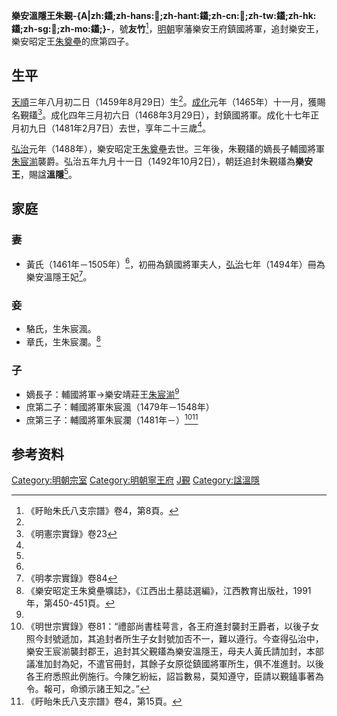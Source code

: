 '''樂安溫隱王朱覲-{A|zh:鑉;zh-hans:𫠁;zh-hant:鑉;zh-cn:𫠁;zh-tw:鑉;zh-hk:鑉;zh-sg:𫠁;zh-mo:鑉;}-'''{{BD|1459年|8月29日|1481年|2月7日|catIdx=Z朱}}，號'''友竹'''<ref name=xy>《盱眙朱氏八支宗譜》卷4，第8頁。</ref>，[[明朝|明朝]]寧藩樂安王府鎮國將軍，追封樂安王，樂安昭定王[[朱奠壘|朱奠壘]]的庶第四子。

==生平==
[[天順_(明朝)|天順]]三年八月初二日（1459年8月29日）生<ref name=xy/>。[[成化|成化]]元年（1465年）十一月，獲賜名覲鑉<ref>《明憲宗實錄》卷23</ref>。成化四年三月初六日（1468年3月29日），封鎮國將軍。成化十七年正月初九日（1481年2月7日）去世，享年二十三歲<ref name=xy/>。

[[弘治|弘治]]元年（1488年），樂安昭定王[[朱奠壘|朱奠壘]]去世。三年後，朱覲鑉的嫡長子輔國將軍[[朱宸湔|朱宸湔]]襲爵。弘治五年九月十一日（1492年10月2日），朝廷追封朱覲鑉為'''樂安王'''，賜諡'''溫隱'''<ref name=xy/>。

==家庭==
===妻===
*黃氏（1461年－1505年）<ref name=xy/>，初冊為鎮國將軍夫人，[[弘治|弘治]]七年（1494年）冊為樂安溫隱王妃<ref>《明孝宗實錄》卷84</ref>。

===妾===
*駱氏，生朱宸渢。
*章氏，生朱宸瀾。<ref name=mz>《樂安昭定王朱奠壘壙誌》，《江西出土墓誌選編》，江西教育出版社，1991年，第450-451頁。</ref>

===子===
*嫡長子：輔國將軍→樂安靖莊王[[朱宸湔|朱宸湔]]<ref name=mz/>
*庶第二子：輔國將軍朱宸渢（1479年－1548年）
*庶第三子：輔國將軍朱宸瀾（1481年－）<ref>《明世宗實錄》卷81：“禮部尚書桂萼言，各王府進封襲封王爵者，以後子女照今封號遞加，其追封者所生子女封號加否不一，難以遵行。今查得弘治中，樂安王宸湔襲封郡王，追封其父覲鑉為樂安溫隱王，母夫人黃氏請加封，本部議准加封為妃，不遣官冊封，其餘子女原從鎮國將軍所生，俱不准進封。以後各王府悉照此例施行。今陳乞紛紜，詔旨數易，莫知遵守，臣請以覲鎑事著為令。報可，命頒示諸王知之。”</ref><ref>《盱眙朱氏八支宗譜》卷4，第15頁。</ref>

==参考资料==
{{reflist|3}}

[[Category:明朝宗室|Category:明朝宗室]]
[[Category:明朝寧王府|Category:明朝寧王府]]
[[Category:朱姓|J覲]]
[[Category:諡溫隱|Category:諡溫隱]]